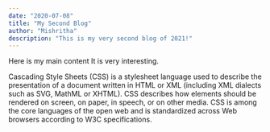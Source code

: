 ```yaml
---
date: "2020-07-08"
title: "My Second Blog"
author: "Mishritha"
description: "This is my very second blog of 2021!"
---
```


Here is my main content
It is very interesting.

Cascading Style Sheets (CSS) is a stylesheet language used to describe the
presentation of a document written in HTML or XML (including XML dialects
such as SVG, MathML or XHTML). CSS describes how elements should be
rendered on screen, on paper, in speech, or on other media. CSS is among
the core languages of the open web and is standardized across Web browsers
according to W3C specifications.

